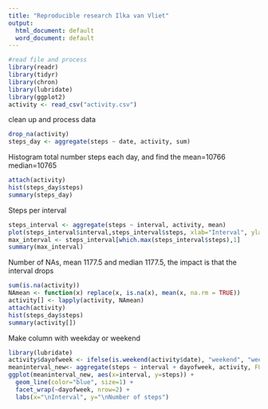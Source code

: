 ---
title: "Reproducible research Ilka van Vliet"
output:
  html_document: default
  word_document: default
---

```{r} 
#read file and process
library(readr)
library(tidyr)
library(chron)
library(lubridate)
library(ggplot2)
activity <- read_csv("activity.csv")
```

clean up and process data
```{r} 
drop_na(activity)
steps_day <- aggregate(steps ~ date, activity, sum)
```

Histogram total number steps each day, and find the mean=10766 median=10765
```{r}
attach(activity)
hist(steps_day$steps)
summary(steps_day)
```

Steps per interval
```{r}
steps_interval <- aggregate(steps ~ interval, activity, mean)
plot(steps_interval$interval,steps_interval$steps, xlab="Interval", ylab="Number of Steps",main="Average Number of Steps per Day by Interval")
max_interval <- steps_interval[which.max(steps_interval$steps),1]
summary(max_interval)
```

Number of NAs, mean 1177.5 and median 1177.5, the impact is that the interval drops 
```{r}
sum(is.na(activity))
NAmean <- function(x) replace(x, is.na(x), mean(x, na.rm = TRUE))
activity[] <- lapply(activity, NAmean)
attach(activity)
hist(steps_day$steps)
summary(activity[])
```

Make column with weekday or weekend
```{r} 
library(lubridate)
activity$dayofweek <- ifelse(is.weekend(activity$date), "weekend", "weekday")
meaninterval_new<- aggregate(steps ~ interval + dayofweek, activity, FUN=mean)
ggplot(meaninterval_new, aes(x=interval, y=steps)) + 
  geom_line(color="blue", size=1) + 
  facet_wrap(~dayofweek, nrow=2) +
  labs(x="\nInterval", y="\nNumber of steps")
```
